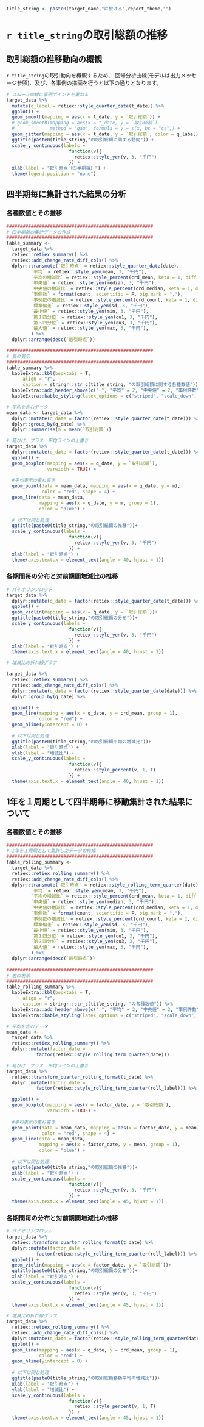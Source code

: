 ```r
title_string <- paste0(target_name,"に於ける",report_theme,"")
```



# `r title_string`の取引総額の推移

## 取引総額の推移動向の概観

`r title_string`の取引動向を概観するため、
回帰分析曲線(モデルは出力メッセージ参照)、及び、各事例の描画を行うと以下の通りとなります。

\hspace{1cm}

```r

# スムース曲線に事例ポイントを重ねる
target_data %>%
  mutate(q_label = retiex::style_quarter_date(t_date)) %>% 
  ggplot() +
  geom_smooth(mapping = aes(x = t_date, y = `取引総額`)) +
  # geom_smooth(mapping = aes(x = t_date, y = `取引総額`),
  #             method = "gam", formula = y ~ s(x, bs = "cs")) +
  geom_jitter(mapping = aes(x = t_date, y = `取引総額`, color = q_label), alpha = 0.5) +
  ggtitle(paste0(title_string,"の取引総額に関する動向")) + 
  scale_y_continuous(labels =
                       function(v){
                         retiex::style_yen(v, 3, "千円")
                       }) +
  xlab(label = "取引時点（四半期毎）") +
  theme(legend.position = "none")
```

\newpage


## 四半期毎に集計された結果の分析

### 各種数値とその推移


```r

######################################################
# 四半期毎の集計データの作成
######################################################
table_summary <- 
  target_data %>%
  retiex::retiex_summary() %>% 
  retiex::add_change_rate_diff_cols() %>% 
  dplyr::transmute(`取引時点` = retiex::style_quarter_date(date),
         `平均` = retiex::style_yen(mean, 3, "千円"),
         `平均の増減比` = retiex::style_percent(crd_mean, keta = 1, diff = T),
         `中央値` = retiex::style_yen(median, 3, "千円"),
         `中央値の増減比` = retiex::style_percent(crd_median, keta = 1, diff = T),
         `事例数` = format(count, scientific = F, big.mark = ","),
         `事例数の増減比` = retiex::style_percent(crd_count, keta = 1, diff = T), 
         `標準偏差` = retiex::style_yen(sd, 3, "千円"),
         `最小値` = retiex::style_yen(min, 3, "千円"),
         `第１四分位` = retiex::style_yen(qu1, 3, "千円"),
         `第３四分位` = retiex::style_yen(qu3, 3, "千円"),
         `最大値` = retiex::style_yen(max, 3, "千円"),
         ) %>% 
  dplyr::arrange(desc(`取引時点`))

######################################################
# 表の表示
######################################################
table_summary %>% 
  kableExtra::kbl(booktabs = T, 
      align = "r",
      caption = stringr::str_c(title_string, "の取引総額に関する各種数値")) %>%
  kableExtra::add_header_above(c(" ", "平均" = 2, "中央値" = 2, "事例件数" = 2)) %>%
  kableExtra::kable_styling(latex_options = c("striped", "scale_down", "hold_position"))
```

\hspace{1cm}

```r

# 平均を含むデータ
mean_data <- target_data %>% 
  dplyr::mutate(q_date = factor(retiex::style_quarter_date(t_date))) %>% 
  dplyr::group_by(q_date) %>% 
  dplyr::summarise(m = mean(`取引総額`))

# 箱ひげ　プラス　平均ラインの上書き
target_data %>%
  dplyr::mutate(q_date = factor(retiex::style_quarter_date(t_date))) %>% 
  ggplot() +
  geom_boxplot(mapping = aes(x = q_date, y = `取引総額`), 
               varwidth = TRUE) +
  
  #平均表示の重ね書き
  geom_point(data = mean_data, mapping = aes(x = q_date, y = m), 
             color = "red", shape = 4) +
  geom_line(data = mean_data, 
            mapping = aes(x = q_date, y = m, group = 1), 
            color = "blue") +
  
  # 以下は同じ処理
  ggtitle(paste0(title_string,"の取引総額の推移"))+
  scale_y_continuous(labels =
                       function(v){
                         retiex::style_yen(v, 3, "千円")
                       }) +
  xlab(label = "取引時点") +
  theme(axis.text.x = element_text(angle = 40, hjust = 1))
```



\newpage


### 各期間毎の分布と対前期間増減比の推移

```r
# バイオリンプロット  
target_data %>%
  dplyr::mutate(q_date = factor(retiex::style_quarter_date(t_date))) %>% 
  ggplot() +
  geom_violin(mapping = aes(x = q_date, y = `取引総額`))+
  ggtitle(paste0(title_string,"の取引総額の分布"))+
  scale_y_continuous(labels =
                       function(v){
                         retiex::style_yen(v, 3, "千円")
                       }) +
  xlab(label = "取引時点") + 
  theme(axis.text.x = element_text(angle = 40, hjust = 1))
```


\hspace{1cm}


```r

# 増減比の折れ線グラフ

target_data %>%
  retiex::retiex_summary() %>% 
  retiex::add_change_rate_diff_cols() %>% 
  dplyr::mutate(q_date = factor(retiex::style_quarter_date(date))) %>% 
  dplyr::group_by(q_date) %>% 

  ggplot() +
  geom_line(mapping = aes(x = q_date, y = crd_mean, group = 1), 
            color = "red") +
  geom_hline(yintercept = 0) +
  
  # 以下は同じ処理
  ggtitle(paste0(title_string,"の取引総額平均の増減比"))+
  xlab(label = "取引時点") +
  ylab(label = "増減比") +
  scale_y_continuous(labels =
                       function(v){
                         retiex::style_percent(v, 1, T)
                       }) +
  theme(axis.text.x = element_text(angle = 40, hjust = 1))
```


\newpage


## 1年を１周期として四半期毎に移動集計された結果について

### 各種数値とその推移

```r
######################################################
# 1年を１周期として集計したデータの作成
######################################################
table_rolling_summary <- 
  target_data %>%
  retiex::retiex_rolling_summary() %>% 
  retiex::add_change_rate_diff_cols() %>% 
  dplyr::transmute(`取引時点` = retiex::style_rolling_term_quarter(date),
         `平均` = retiex::style_yen(mean, 3, "千円"),
         `平均の増減比` = retiex::style_percent(crd_mean, keta = 1, diff = T),
         `中央値` = retiex::style_yen(median, 3, "千円"),
         `中央値の増減比` = retiex::style_percent(crd_median, keta = 1, diff = T),
         `事例数` = format(count, scientific = F, big.mark = ","),
         `事例数の増減比` = retiex::style_percent(crd_count, keta = 1, diff = T), 
         `標準偏差` = retiex::style_yen(sd, 3, "千円"),
         `最小値` = retiex::style_yen(min, 3, "千円"),
         `第１四分位` = retiex::style_yen(qu1, 3, "千円"),
         `第３四分位` = retiex::style_yen(qu3, 3, "千円"),
         `最大値` = retiex::style_yen(max, 3, "千円"),
         ) %>% 
  dplyr::arrange(desc(`取引時点`))
  
######################################################
# 表の表示
######################################################
table_rolling_summary %>% 
  kableExtra::kbl(booktabs = T, 
      align = "r",
      caption = stringr::str_c(title_string, "の各種数値")) %>%
  kableExtra::add_header_above(c(" ", "平均" = 2, "中央値" = 2, "事例件数" = 2)) %>%
  kableExtra::kable_styling(latex_options = c("striped", "scale_down", "hold_position"))

```


\hspace{1cm}

```r

# 平均を含むデータ
mean_data <- 
  target_data %>%
  retiex::retiex_rolling_summary() %>% 
  dplyr::mutate(factor_date = 
           factor(retiex::style_rolling_term_quarter(date)))

# 箱ひげ　プラス　平均ラインの上書き
target_data %>%
  retiex::transform_quarter_rolling_format(t_date) %>% 
  dplyr::mutate(factor_date = 
           factor(retiex::style_rolling_term_quarter(roll_label))) %>% 

  ggplot() +
  geom_boxplot(mapping = aes(x = factor_date, y = `取引総額`), 
               varwidth = TRUE) +
  
  #平均表示の重ね書き
  geom_point(data = mean_data, mapping = aes(x = factor_date, y = mean), 
             color = "red", shape = 4) +
  geom_line(data = mean_data, 
            mapping = aes(x = factor_date, y = mean, group = 1), 
            color = "blue") +
  
  # 以下は同じ処理
  ggtitle(paste0(title_string,"の取引総額の推移"))+
  xlab(label = "取引時点") +
  scale_y_continuous(labels =
                       function(v){
                         retiex::style_yen(v, 3, "千円")
                       }) +
  theme(axis.text.x = element_text(angle = 45, hjust = 1))
```


\newpage


### 各期間毎の分布と対前期間増減比の推移

```r
# バイオリンプロット  
target_data %>%
  retiex::transform_quarter_rolling_format(t_date) %>% 
  dplyr::mutate(factor_date = 
           factor(retiex::style_rolling_term_quarter(roll_label))) %>% 
  ggplot() +
  geom_violin(mapping = aes(x = factor_date, y = `取引総額`))+
  ggtitle(paste0(title_string,"の取引総額の分布"))+
  xlab(label = "取引時点") + 
  scale_y_continuous(labels =
                       function(v){
                         retiex::style_yen(v, 3, "千円")
                       }) +
  theme(axis.text.x = element_text(angle = 45, hjust = 1))
```

\hspace{1cm}


```r

# 増減比の折れ線グラフ
target_data %>%
  retiex::retiex_rolling_summary() %>% 
  retiex::add_change_rate_diff_cols() %>% 
  dplyr::mutate(q_date = factor(retiex::style_rolling_term_quarter(date))) %>% 
  ggplot() +
  geom_line(mapping = aes(x = q_date, y = crd_mean, group = 1), 
            color = "red") +
  geom_hline(yintercept = 0) +
  
  # 以下は同じ処理
  ggtitle(paste0(title_string,"の取引総額移動平均の増減比"))+
  xlab(label = "取引時点") +
  ylab(label = "増減比") +
  scale_y_continuous(labels =
                       function(v){
                         retiex::style_percent(v, 1, T)
                       }) +
  theme(axis.text.x = element_text(angle = 45, hjust = 1))
```

\newpage
